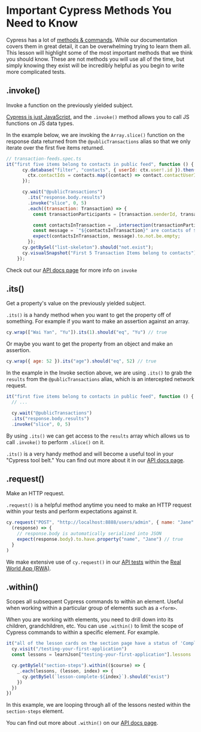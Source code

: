 # Important Cypress Methods You Need to Know

Cypress has a lot of [methods & commands](https://docs.cypress.io/api/table-of-contents). While our documentation covers them in great detail, it can be overwhelming trying to learn them all. This lesson will highlight some of the most important methods that we think you should know. These are not methods you will use all of the time, but simply knowing they exist will be incredibly helpful as you begin to write more complicated tests.

## .invoke()

Invoke a function on the previously yielded subject.

[Cypress is just JavaScript](/cypress-fundamentals/cypress-is-just-javascript), and the `.invoke()` method allows you to call JS functions on JS data types.

In the example below, we are invoking the `Array.slice()` function on the response data returned from the `@publicTransactions` alias so that we only iterate over the first five items returned.

```jsx
// transaction-feeds.spec.ts
it("first five items belong to contacts in public feed", function () {
      cy.database("filter", "contacts", { userId: ctx.user!.id }).then((contacts: Contact[]) => {
        ctx.contactIds = contacts.map((contact) => contact.contactUserId);
      });

      cy.wait("@publicTransactions")
        .its("response.body.results")
        .invoke("slice", 0, 5)
        .each((transaction: Transaction) => {
          const transactionParticipants = [transaction.senderId, transaction.receiverId];

          const contactsInTransaction = _.intersection(transactionParticipants, ctx.contactIds!);
          const message = `"${contactsInTransaction}" are contacts of ${ctx.user!.id}`;
          expect(contactsInTransaction, message).to.not.be.empty;
        });
      cy.getBySel("list-skeleton").should("not.exist");
      cy.visualSnapshot("First 5 Transaction Items belong to contacts");
    });
```

Check out our [API docs page](https://docs.cypress.io/api/commands/invoke) for more info on `invoke`

## .its()

Get a property's value on the previously yielded subject.

`.its()` is a handy method when you want to get the property off of something. For example if you want to make an assertion against an array.

```jsx
cy.wrap(["Wai Yan", "Yu"]).its(1).should("eq", "Yu") // true
```

Or maybe you want to get the property from an object and make an assertion.

```jsx
cy.wrap({ age: 52 }).its("age").should("eq", 52) // true
```

In the example in the Invoke section above, we are using `.its()` to grab the `results` from the `@publicTransactions` alias, which is an intercepted network request.

```jsx
it("first five items belong to contacts in public feed", function () {
  // ...

  cy.wait("@publicTransactions")
  .its("response.body.results")
  .invoke("slice", 0, 5)
```

By using `.its()` we can get access to the `results` array which allows us to call `.invoke()` to perform `.slice()` on it.

`.its()` is a very handy method and will become a useful tool in your "Cypress tool belt." You can find out more about it in our [API docs page](https://docs.cypress.io/api/commands/its).

## .request()

Make an HTTP request.

`.request()` is a helpful method anytime you need to make an HTTP request within your tests and perform expectations against it.

```jsx
cy.request("POST", "http://localhost:8888/users/admin", { name: "Jane" }).then(
  (response) => {
    // response.body is automatically serialized into JSON
    expect(response.body).to.have.property("name", "Jane") // true
  }
)
```

We make extensive use of `cy.request()` in our [API tests](https://github.com/cypress-io/cypress-realworld-app/tree/develop/cypress/tests/api) within the [Real World App (RWA)](https://github.com/cypress-io/cypress-realworld-app).

## .within()

Scopes all subsequent Cypress commands to within an element. Useful when working within a particular group of elements such as a `<form>`.

When you are working with elements, you need to drill down into its children, grandchildren, etc. You can use `.within()` to limit the scope of Cypress commands to within a specific element. For example.

```jsx
it("all of the lesson cards on the section page have a status of 'Completed'", () => {
  cy.visit("/testing-your-first-application")
  const lessons = learnJson["testing-your-first-application"].lessons

  cy.getBySel("section-steps").within(($course) => {
    _.each(lessons, (lesson, index) => {
      cy.getBySel(`lesson-complete-${index}`).should("exist")
    })
  })
})
```

In this example, we are looping through all of the lessons nested within the `section-steps` element.

You can find out more about `.within()` on our [API docs page](https://docs.cypress.io/api/commands/within).
